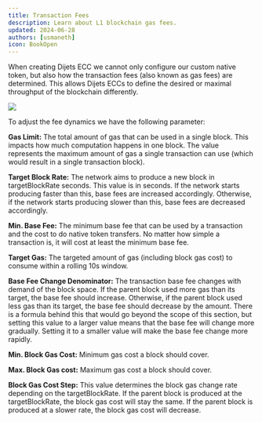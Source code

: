 ```yaml
---
title: Transaction Fees
description: Learn about L1 blockchain gas fees.
updated: 2024-06-28
authors: [usmaneth]
icon: BookOpen
---
```


When creating Dijets ECC we cannot only configure our custom native token, but also how the transaction fees (also known as gas fees) are determined. This allows Dijets ECCs to define the desired or maximal throughput of the blockchain differently.

![](/course-images/multi-chain-architecture/subnet-fee-comparison.png)

To adjust the fee dynamics we have the following parameter:

**Gas Limit:** The total amount of gas that can be used in a single block. This impacts how much computation happens in one block. The value represents the maximum amount of gas a single transaction can use (which would result in a single transaction block).

**Target Block Rate:** The network aims to produce a new block in targetBlockRate seconds. This value is in seconds. If the network starts producing faster than this, base fees are increased accordingly. Otherwise, if the network starts producing slower than this, base fees are decreased accordingly.

**Min. Base Fee:** The minimum base fee that can be used by a transaction and the cost to do native token transfers. No matter how simple a transaction is, it will cost at least the minimum base fee.

**Target Gas:** The targeted amount of gas (including block gas cost) to consume within a rolling 10s window.

**Base Fee Change Denominator:** The transaction base fee changes with demand of the block space. If the parent block used more gas than its target, the base fee should increase. Otherwise, if the parent block used less gas than its target, the base fee should decrease by the amount. There is a formula behind this that would go beyond the scope of this section, but setting this value to a larger value means that the base fee will change more gradually. Setting it to a smaller value will make the base fee change more rapidly.

**Min. Block Gas Cost:** Minimum gas cost a block should cover.

**Max. Block Gas cost:** Maximum gas cost a block should cover.

**Block Gas Cost Step:** This value determines the block gas change rate depending on the targetBlockRate. If the parent block is produced at the targetBlockRate, the block gas cost will stay the same. If the parent block is produced at a slower rate, the block gas cost will decrease.
